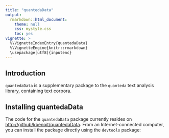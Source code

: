 ```yaml
---
title: "quantedaData"
output:
  rmarkdown::html_document:
    theme: null
    css: mystyle.css
    toc: yes
vignette: >
  %\VignetteIndexEntry{quantedaData}
  %\VignetteEngine{knitr::rmarkdown}
  \usepackage[utf8]{inputenc}
---
```



## Introduction

`quantedaData` is a supplementary package to the `quanteda` text analysis library, containing text corpora.


## Installing quantedaData

The code for the `quantedaData` package currently resides on
<http://github/kbenoit/quantedaData>.  From an Internet-connected
computer, you can install the package directly using the
`devtools` package: